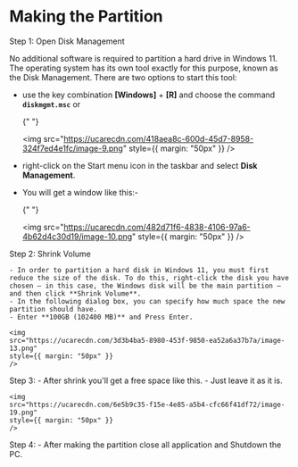 # Making the Partition

Step 1: Open Disk Management

No additional software is required to partition a hard drive in Windows 11. The operating system has its own tool exactly for this purpose, known as the Disk Management. There are two options to start this tool:

- use the key combination **[Windows]** + **[R]** and choose the command **`diskmgmt.msc`** or

  {" "}

  <img
    src="https://ucarecdn.com/418aea8c-600d-45d7-8958-324f7ed4e1fc/image-9.png"
    style={{ margin: "50px" }}
  />

- right-click on the Start menu icon in the taskbar and select **Disk Management**.

- You will get a window like this:-

  {" "}

  <img
    src="https://ucarecdn.com/482d71f6-4838-4106-97a6-4b62d4c30d19/image-10.png"
    style={{ margin: "50px" }}
  />

Step 2: Shrink Volume

    - In order to partition a hard disk in Windows 11, you must first reduce the size of the disk. To do this, right-click the disk you have chosen – in this case, the Windows disk will be the main partition – and then click **Shrink Volume**.
    - In the following dialog box, you can specify how much space the new partition should have.
    - Enter **100GB (102400 MB)** and Press Enter.

    <img
    src="https://ucarecdn.com/3d3b4ba5-8980-453f-9850-ea52a6a37b7a/image-13.png"
    style={{ margin: "50px" }}
    />

Step 3: - After shrink you'll get a free space like this. - Just leave it as it is.

    <img
    src="https://ucarecdn.com/6e5b9c35-f15e-4e85-a5b4-cfc66f41df72/image-19.png"
    style={{ margin: "50px" }}
    />

Step 4: - After making the partition close all application and Shutdown the PC.
